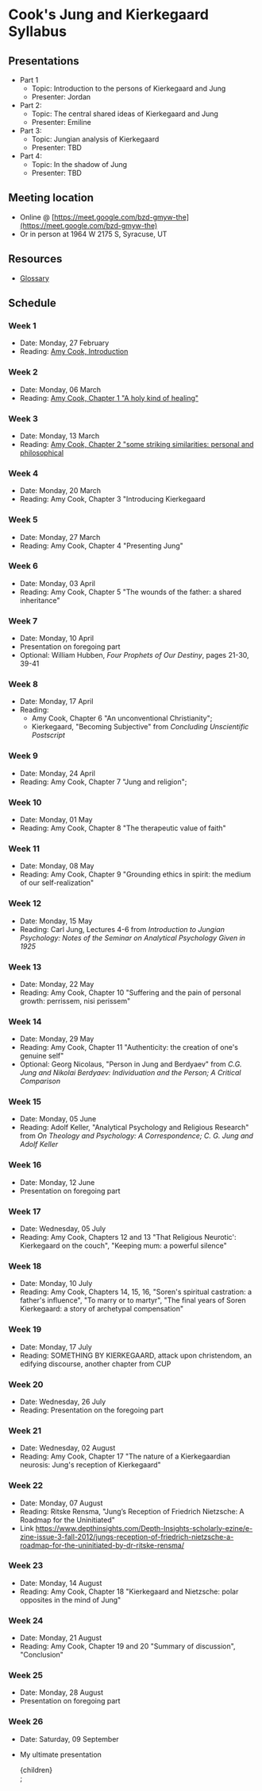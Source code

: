 
# Cook's Jung and Kierkegaard Syllabus

## Presentations
- Part 1
    - Topic: Introduction to the persons of Kierkegaard and Jung
    - Presenter: Jordan
- Part 2:
    - Topic: The central shared ideas of Kierkegaard and Jung
    - Presenter: Emiline
- Part 3:
    - Topic: Jungian analysis of Kierkegaard
    - Presenter: TBD
- Part 4:
    - Topic: In the shadow of Jung
    - Presenter: TBD

## Meeting location
- Online @ [https://meet.google.com/bzd-gmyw-the](https://meet.google.com/bzd-gmyw-the)
- Or in person at 1964 W 2175 S, Syracuse, UT

## Resources
- [Glossary](glossary)

## Schedule
### Week 1
- Date: Monday, 27 February
- Reading: [Amy Cook, Introduction ](week1/cook_introduction)

### Week 2
- Date: Monday, 06 March
- Reading: [Amy Cook, Chapter 1 "A holy kind of healing"](week2/cook_chapter1)

### Week 3
- Date: Monday, 13 March
- Reading: [Amy Cook, Chapter 2 "some striking similarities: personal and philosophical](week3/cook_chapter2)

### Week 4
- Date: Monday, 20 March
- Reading: Amy Cook, Chapter 3 "Introducing Kierkegaard

### Week 5
- Date: Monday, 27 March
- Reading: Amy Cook, Chapter 4 "Presenting Jung"

### Week 6
- Date: Monday, 03 April
- Reading: Amy Cook, Chapter 5 "The wounds of the father: a shared inheritance"

### Week 7
- Date: Monday, 10 April
- Presentation on foregoing part
- Optional: William Hubben, _Four Prophets of Our Destiny_, pages 21-30, 39-41

### Week 8
- Date: Monday, 17 April
- Reading: 
    - Amy Cook, Chapter 6 "An unconventional Christianity"; 
    - Kierkegaard, "Becoming Subjective" from _Concluding Unscientific Postscript_  

### Week 9
- Date: Monday, 24 April
- Reading: Amy Cook, Chapter 7 "Jung and religion";

### Week 10
- Date: Monday, 01 May
- Reading: Amy Cook, Chapter 8 "The therapeutic value of faith"

### Week 11
- Date: Monday, 08 May
- Reading: Amy Cook, Chapter 9 "Grounding ethics in spirit: the medium of our self-realization"

### Week 12
- Date: Monday, 15 May
- Reading: Carl Jung, Lectures 4-6 from _Introduction to Jungian Psychology: Notes of the Seminar on Analytical Psychology Given in 1925_

### Week 13
- Date: Monday, 22 May
- Reading: Amy Cook, Chapter 10 "Suffering and the pain of personal growth: perrissem, nisi perissem"

### Week 14
- Date: Monday, 29 May
- Reading: Amy Cook, Chapter 11 "Authenticity: the creation of one's genuine self"
- Optional: Georg Nicolaus, "Person in Jung and Berdyaev" from _C.G. Jung and Nikolai Berdyaev: Individuation and the Person; A Critical Comparison_

### Week 15
- Date: Monday, 05 June
- Reading: Adolf Keller, "Analytical Psychology and Religious Research" from _On Theology and Psychology: A Correspondence; C. G. Jung and Adolf Keller_

### Week 16
- Date: Monday, 12 June
- Presentation on foregoing part

### Week 17
- Date: Wednesday, 05 July
- Reading: Amy Cook, Chapters 12 and 13 "That Religious Neurotic': Kierkegaard on the couch", "Keeping mum: a powerful silence"

### Week 18
- Date: Monday, 10 July
- Reading: Amy Cook, Chapters 14, 15, 16, "Soren's spiritual castration: a father's influence", "To marry or to martyr", "The final years of Soren Kierkegaard: a story of archetypal compensation"

### Week 19
- Date: Monday, 17 July
- Reading: SOMETHING BY KIERKEGAARD, attack upon christendom, an edifying discourse, another chapter from CUP

### Week 20
- Date: Wednesday, 26 July
- Reading: Presentation on the foregoing part

### Week 21
- Date: Wednesday, 02 August
- Reading: Amy Cook, Chapter 17 "The nature of a Kierkegaardian neurosis: Jung's reception of Kierkegaard"

### Week 22
- Date: Monday, 07 August 
- Reading: Ritske Rensma, "Jung’s Reception of Friedrich Nietzsche: A Roadmap for the Uninitiated"
- Link https://www.depthinsights.com/Depth-Insights-scholarly-ezine/e-zine-issue-3-fall-2012/jungs-reception-of-friedrich-nietzsche-a-roadmap-for-the-uninitiated-by-dr-ritske-rensma/

### Week 23
- Date: Monday, 14 August
- Reading: Amy Cook, Chapter 18 "Kierkegaard and Nietzsche: polar opposites in the mind of Jung"

### Week 24
- Date: Monday, 21 August
- Reading: Amy Cook, Chapter 19 and 20 "Summary of discussion", "Conclusion"

### Week 25
- Date: Monday, 28 August
- Presentation on foregoing part

### Week 26
- Date: Saturday, 09 September
- My ultimate presentation

    <SeminarTemplate>
        <div className=" w-full mx-auto prose">
            {children}
        </div>
    </SeminarTemplate>; 